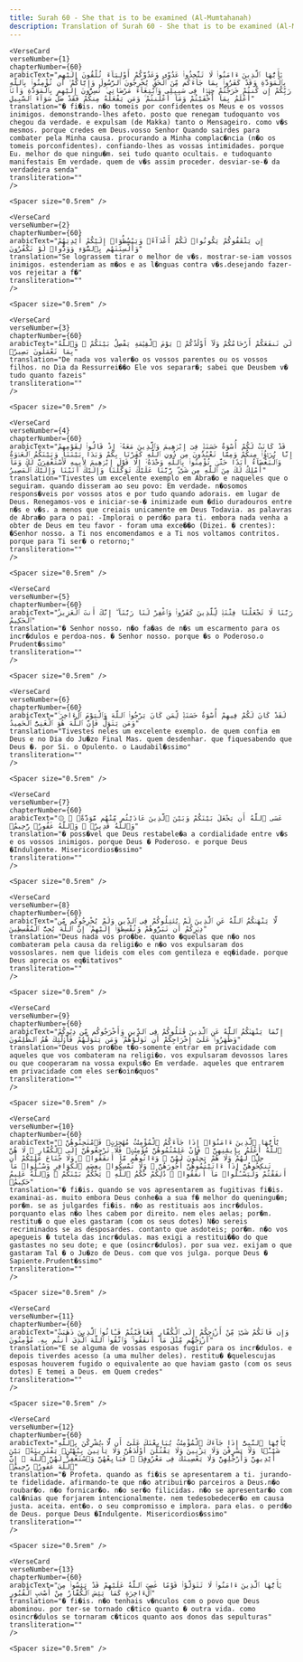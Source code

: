 ```yaml
---
title: Surah 60 - She that is to be examined (Al-Mumtahanah)  
description: Translation of Surah 60 - She that is to be examined (Al-Mumtahanah) in Portuguese
---
```







    <VerseCard 
    verseNumber={1}
    chapterNumber={60}
    arabicText="يَٰٓأَيُّهَا ٱلَّذِينَ ءَامَنُوا۟ لَا تَتَّخِذُوا۟ عَدُوِّى وَعَدُوَّكُمْ أَوْلِيَآءَ تُلْقُونَ إِلَيْهِم بِٱلْمَوَدَّةِ وَقَدْ كَفَرُوا۟ بِمَا جَآءَكُم مِّنَ ٱلْحَقِّ يُخْرِجُونَ ٱلرَّسُولَ وَإِيَّاكُمْ ۙ أَن تُؤْمِنُوا۟ بِٱللَّهِ رَبِّكُمْ إِن كُنتُمْ خَرَجْتُمْ جِهَٰدًۭا فِى سَبِيلِى وَٱبْتِغَآءَ مَرْضَاتِى ۚ تُسِرُّونَ إِلَيْهِم بِٱلْمَوَدَّةِ وَأَنَا۠ أَعْلَمُ بِمَآ أَخْفَيْتُمْ وَمَآ أَعْلَنتُمْ ۚ وَمَن يَفْعَلْهُ مِنكُمْ فَقَدْ ضَلَّ سَوَآءَ ٱلسَّبِيلِ"
    translation="� fi�is، n�o tomeis por confidentes os Meus e os vossos inimigos، demonstrando-lhes afeto، posto que renegam tudoquanto vos chegou da verdade، e expulsam (de Makka) tanto o Mensageiro، como v�s mesmos، porque credes em Deus،vosso Senhor Quando sairdes para combater pela Minha causa، procurando a Minha complac�ncia (n�o os tomeis porconfidentes)، confiando-lhes as vossas intimidades، porque Eu، melhor do que ningu�m، sei tudo quanto ocultais، e tudoquanto manifestais Em verdade، quem de v�s assim proceder، desviar-se-� da verdadeira senda"
    transliteration=""
    />

    <Spacer size="0.5rem" />
                
    <VerseCard 
    verseNumber={2}
    chapterNumber={60}
    arabicText="إِن يَثْقَفُوكُمْ يَكُونُوا۟ لَكُمْ أَعْدَآءًۭ وَيَبْسُطُوٓا۟ إِلَيْكُمْ أَيْدِيَهُمْ وَأَلْسِنَتَهُم بِٱلسُّوٓءِ وَوَدُّوا۟ لَوْ تَكْفُرُونَ"
    translation="Se lograssem tirar o melhor de v�s، mostrar-se-iam vossos inimigos، estenderiam as m�os e as l�nguas contra v�s،desejando fazer-vos rejeitar a f�"
    transliteration=""
    />

    <Spacer size="0.5rem" />
                
    <VerseCard 
    verseNumber={3}
    chapterNumber={60}
    arabicText="لَن تَنفَعَكُمْ أَرْحَامُكُمْ وَلَآ أَوْلَٰدُكُمْ ۚ يَوْمَ ٱلْقِيَٰمَةِ يَفْصِلُ بَيْنَكُمْ ۚ وَٱللَّهُ بِمَا تَعْمَلُونَ بَصِيرٌۭ"
    translation="De nada vos valer�o os vossos parentes ou os vossos filhos، no Dia da Ressurrei��o Ele vos separar�; sabei que Deusbem v� tudo quanto fazeis"
    transliteration=""
    />

    <Spacer size="0.5rem" />
                
    <VerseCard 
    verseNumber={4}
    chapterNumber={60}
    arabicText="قَدْ كَانَتْ لَكُمْ أُسْوَةٌ حَسَنَةٌۭ فِىٓ إِبْرَٰهِيمَ وَٱلَّذِينَ مَعَهُۥٓ إِذْ قَالُوا۟ لِقَوْمِهِمْ إِنَّا بُرَءَٰٓؤُا۟ مِنكُمْ وَمِمَّا تَعْبُدُونَ مِن دُونِ ٱللَّهِ كَفَرْنَا بِكُمْ وَبَدَا بَيْنَنَا وَبَيْنَكُمُ ٱلْعَدَٰوَةُ وَٱلْبَغْضَآءُ أَبَدًا حَتَّىٰ تُؤْمِنُوا۟ بِٱللَّهِ وَحْدَهُۥٓ إِلَّا قَوْلَ إِبْرَٰهِيمَ لِأَبِيهِ لَأَسْتَغْفِرَنَّ لَكَ وَمَآ أَمْلِكُ لَكَ مِنَ ٱللَّهِ مِن شَىْءٍۢ ۖ رَّبَّنَا عَلَيْكَ تَوَكَّلْنَا وَإِلَيْكَ أَنَبْنَا وَإِلَيْكَ ٱلْمَصِيرُ"
    translation="Tivestes um excelente exemplo em Abra�o e naqueles que o seguiram، quando disseram ao seu povo: Em verdade، n�osomos respons�veis por vossos atos e por tudo quando adorais، em lugar de Deus، Renegamos-vos e iniciar-se-� inimizade eum �dio duradouros entre n�s e v�s، a menos que creiais unicamente em Deus Todavia، as palavras de Abra�o para o pai: -Implorai o perd�o para ti، embora nada venha a obter de Deus em teu favor - foram uma exce��o (Dizei، � crentes): �Senhor nosso، a Ti nos encomendamos e a Ti nos voltamos contritos، porque para Ti ser� o retorno;"
    transliteration=""
    />

    <Spacer size="0.5rem" />
                
    <VerseCard 
    verseNumber={5}
    chapterNumber={60}
    arabicText="رَبَّنَا لَا تَجْعَلْنَا فِتْنَةًۭ لِّلَّذِينَ كَفَرُوا۟ وَٱغْفِرْ لَنَا رَبَّنَآ ۖ إِنَّكَ أَنتَ ٱلْعَزِيزُ ٱلْحَكِيمُ"
    translation="� Senhor nosso، n�o fa�as de n�s um escarmento para os incr�dulos e perdoa-nos، � Senhor nosso، porque �s o Poderoso،o Prudent�ssimo"
    transliteration=""
    />

    <Spacer size="0.5rem" />
                
    <VerseCard 
    verseNumber={6}
    chapterNumber={60}
    arabicText="لَقَدْ كَانَ لَكُمْ فِيهِمْ أُسْوَةٌ حَسَنَةٌۭ لِّمَن كَانَ يَرْجُوا۟ ٱللَّهَ وَٱلْيَوْمَ ٱلْءَاخِرَ ۚ وَمَن يَتَوَلَّ فَإِنَّ ٱللَّهَ هُوَ ٱلْغَنِىُّ ٱلْحَمِيدُ"
    translation="Tivestes neles um excelente exemplo، de quem confia em Deus e no Dia do Ju�zo Final Mas، quem desdenhar، que fiquesabendo que Deus �، por Si، o Opulento، o Laudabil�ssimo"
    transliteration=""
    />

    <Spacer size="0.5rem" />
                
    <VerseCard 
    verseNumber={7}
    chapterNumber={60}
    arabicText="۞ عَسَى ٱللَّهُ أَن يَجْعَلَ بَيْنَكُمْ وَبَيْنَ ٱلَّذِينَ عَادَيْتُم مِّنْهُم مَّوَدَّةًۭ ۚ وَٱللَّهُ قَدِيرٌۭ ۚ وَٱللَّهُ غَفُورٌۭ رَّحِيمٌۭ"
    translation="� poss�vel que Deus restabele�a a cordialidade entre v�s e os vossos inimigos، porque Deus � Poderoso، e porque Deus �Indulgente، Misericordios�ssimo"
    transliteration=""
    />

    <Spacer size="0.5rem" />
                
    <VerseCard 
    verseNumber={8}
    chapterNumber={60}
    arabicText="لَّا يَنْهَىٰكُمُ ٱللَّهُ عَنِ ٱلَّذِينَ لَمْ يُقَٰتِلُوكُمْ فِى ٱلدِّينِ وَلَمْ يُخْرِجُوكُم مِّن دِيَٰرِكُمْ أَن تَبَرُّوهُمْ وَتُقْسِطُوٓا۟ إِلَيْهِمْ ۚ إِنَّ ٱللَّهَ يُحِبُّ ٱلْمُقْسِطِينَ"
    translation="Deus nada vos pro�be، quanto �quelas que n�o nos combateram pela causa da religi�o e n�o vos expulsaram dos vossoslares، nem que lideis com eles com gentileza e eq�idade، porque Deus aprecia os eq�itativos"
    transliteration=""
    />

    <Spacer size="0.5rem" />
                
    <VerseCard 
    verseNumber={9}
    chapterNumber={60}
    arabicText="إِنَّمَا يَنْهَىٰكُمُ ٱللَّهُ عَنِ ٱلَّذِينَ قَٰتَلُوكُمْ فِى ٱلدِّينِ وَأَخْرَجُوكُم مِّن دِيَٰرِكُمْ وَظَٰهَرُوا۟ عَلَىٰٓ إِخْرَاجِكُمْ أَن تَوَلَّوْهُمْ ۚ وَمَن يَتَوَلَّهُمْ فَأُو۟لَٰٓئِكَ هُمُ ٱلظَّٰلِمُونَ"
    translation="Deus vos pro�be t�o-somente entrar em privacidade com aqueles que vos combateram na religi�o، vos expulsaram devossos lares ou que cooperaram na vossa expuls�o Em verdade، aqueles que entrarem em privacidade com eles ser�oin�quos"
    transliteration=""
    />

    <Spacer size="0.5rem" />
                
    <VerseCard 
    verseNumber={10}
    chapterNumber={60}
    arabicText="يَٰٓأَيُّهَا ٱلَّذِينَ ءَامَنُوٓا۟ إِذَا جَآءَكُمُ ٱلْمُؤْمِنَٰتُ مُهَٰجِرَٰتٍۢ فَٱمْتَحِنُوهُنَّ ۖ ٱللَّهُ أَعْلَمُ بِإِيمَٰنِهِنَّ ۖ فَإِنْ عَلِمْتُمُوهُنَّ مُؤْمِنَٰتٍۢ فَلَا تَرْجِعُوهُنَّ إِلَى ٱلْكُفَّارِ ۖ لَا هُنَّ حِلٌّۭ لَّهُمْ وَلَا هُمْ يَحِلُّونَ لَهُنَّ ۖ وَءَاتُوهُم مَّآ أَنفَقُوا۟ ۚ وَلَا جُنَاحَ عَلَيْكُمْ أَن تَنكِحُوهُنَّ إِذَآ ءَاتَيْتُمُوهُنَّ أُجُورَهُنَّ ۚ وَلَا تُمْسِكُوا۟ بِعِصَمِ ٱلْكَوَافِرِ وَسْـَٔلُوا۟ مَآ أَنفَقْتُمْ وَلْيَسْـَٔلُوا۟ مَآ أَنفَقُوا۟ ۚ ذَٰلِكُمْ حُكْمُ ٱللَّهِ ۖ يَحْكُمُ بَيْنَكُمْ ۚ وَٱللَّهُ عَلِيمٌ حَكِيمٌۭ"
    translation="� fi�is، quando se vos apresentarem as fugitivas fi�is، examinai-as، muito embora Deus conhe�a a sua f� melhor do queningu�m; por�m، se as julgardes fi�is، n�o as restituais aos incr�dulos، porquanto elas n�o lhes cabem por direito، nem eles aelas; por�m، restitu� o que eles gastaram (com os seus dotes) N�o sereis recriminados se as desposardes، contanto que asdoteis; por�m، n�o vos apegueis � tutela das incr�dulas، mas exigi a restitui��o do que gastastes no seu dote; e que (osincr�dulos)، por sua vez، exijam o que gastaram Tal � o Ju�zo de Deus، com que vos julga، porque Deus � Sapiente،Prudent�ssimo"
    transliteration=""
    />

    <Spacer size="0.5rem" />
                
    <VerseCard 
    verseNumber={11}
    chapterNumber={60}
    arabicText="وَإِن فَاتَكُمْ شَىْءٌۭ مِّنْ أَزْوَٰجِكُمْ إِلَى ٱلْكُفَّارِ فَعَاقَبْتُمْ فَـَٔاتُوا۟ ٱلَّذِينَ ذَهَبَتْ أَزْوَٰجُهُم مِّثْلَ مَآ أَنفَقُوا۟ ۚ وَٱتَّقُوا۟ ٱللَّهَ ٱلَّذِىٓ أَنتُم بِهِۦ مُؤْمِنُونَ"
    translation="E se alguma de vossas esposas fugir para os incr�dulos، e depois tiverdes acesso (a uma mulher deles)، restitu� �quelescujas esposas houverem fugido o equivalente ao que haviam gasto (com os seus dotes) E temei a Deus، em Quem credes"
    transliteration=""
    />

    <Spacer size="0.5rem" />
                
    <VerseCard 
    verseNumber={12}
    chapterNumber={60}
    arabicText="يَٰٓأَيُّهَا ٱلنَّبِىُّ إِذَا جَآءَكَ ٱلْمُؤْمِنَٰتُ يُبَايِعْنَكَ عَلَىٰٓ أَن لَّا يُشْرِكْنَ بِٱللَّهِ شَيْـًۭٔا وَلَا يَسْرِقْنَ وَلَا يَزْنِينَ وَلَا يَقْتُلْنَ أَوْلَٰدَهُنَّ وَلَا يَأْتِينَ بِبُهْتَٰنٍۢ يَفْتَرِينَهُۥ بَيْنَ أَيْدِيهِنَّ وَأَرْجُلِهِنَّ وَلَا يَعْصِينَكَ فِى مَعْرُوفٍۢ ۙ فَبَايِعْهُنَّ وَٱسْتَغْفِرْ لَهُنَّ ٱللَّهَ ۖ إِنَّ ٱللَّهَ غَفُورٌۭ رَّحِيمٌۭ"
    translation="� Profeta، quando as fi�is se apresentarem a ti، jurando-te fidelidade، afirmando-te que n�o atribuir�o parceiros a Deus،n�o roubar�o، n�o fornicar�o، n�o ser�o filicidas، n�o se apresentar�o com cal�nias que forjarem intencionalmente، nem tedesobedecer�o em causa justa، aceita، ent�o، o seu compromisso e implora، para elas، o perd�o de Deus، porque Deus �Indulgente، Misericordios�ssimo"
    transliteration=""
    />

    <Spacer size="0.5rem" />
                
    <VerseCard 
    verseNumber={13}
    chapterNumber={60}
    arabicText="يَٰٓأَيُّهَا ٱلَّذِينَ ءَامَنُوا۟ لَا تَتَوَلَّوْا۟ قَوْمًا غَضِبَ ٱللَّهُ عَلَيْهِمْ قَدْ يَئِسُوا۟ مِنَ ٱلْءَاخِرَةِ كَمَا يَئِسَ ٱلْكُفَّارُ مِنْ أَصْحَٰبِ ٱلْقُبُورِ"
    translation="� fi�is، n�o tenhais v�nculos com o povo que Deus abominou، por ter-se tornado c�tico quanto � outra vida، como osincr�dulos se tornaram c�ticos quanto aos donos das sepulturas"
    transliteration=""
    />

    <Spacer size="0.5rem" />
                